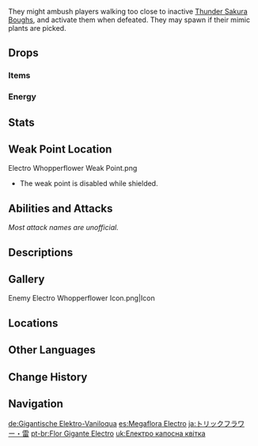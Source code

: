 {{Enemy Infobox
|image    = Enemy Electro Whopperflower.png
|dmgtype  = Electro
|weakpoint = yes
|family   = Mystical Beasts
|group    = Whopperflowers
|type     = Common Enemies
|location = [[Inazuma]]
|ability1 = Shield
|ability2 = Invincibility Frames
}}
{{Enemy Intro}}
They might ambush players walking too close to inactive [[Thunder Sakura Bough]]s, and activate them when defeated. They may spawn if their mimic plants are picked.

==Drops==
===Items===
{{Drops Table|type=Whopperflowers}}

===Energy===
{{Energy Drops
|type  = Electro
|hp1   = 75
|p1    = 1
|hp2   = 50
|p2    = 1
|hp3   = 25
|p3    = 1
|hp4   = 0
|o4    = 1
}}

==Stats==
{{Enemy Stats
|resglobal    = 35%
|electro_res  = 75%

|res2         = Stunned
|electro_res2 = 50%
|atk_ratio    = 2
|hp_ratio     = 3
|hp_type      = 1
}}

==Weak Point Location==
<gallery>
Electro Whopperflower Weak Point.png
</gallery>
* The weak point is disabled while shielded.

==Abilities and Attacks==
''Most attack names are unofficial.''
{{Enemy Attacks
|name_1 = Burrow
|desc_1 = Sinks into the ground and emerges nearby.

|name_2 = Ambush
|desc_2 = If the player interacts with a disguised Electro Whopperflower, bursts from the ground, dealing '''300% ATK''' as {{Color|AoE Electro DMG}}.

|name_3 = Spin
|desc_3 = If the player is within melee range, flattens while spinning its petals to deal '''50% ATK * 3''' as {{Color|AoE Electro DMG}} around itself.

|name_4 = Normal Attack: Orb Lay
|desc_4 = Lobs out 3 orbs next to it that stay on the ground for a few seconds, dealing '''33% ATK''' as {{Color|AoE Electro DMG}} on landing and '''10% ATK''' as {{Color|Electro DMG}} to players that come in contact.
|file_4 = Electro Whopperflower Normal Attack

|name_5 = Charged Attack: Focused Laser
|desc_5 = Closes its petals, consuming one of the "fruits" orbiting around it and creating a {{Electro}} [[Shields|shield]], giving it ~5 seconds to charge up its attack. If allowed to fully charge, it will bend over, point its top at the player, and charge up a laser blast that explodes 4 times, dealing '''100% ATK''' as {{Color|AoE Electro DMG}} with each hit; however, the shield can be broken to prevent its attack and stun the Whopperflower for ~15 seconds.
{{Elemental Shield Data|Electro|0.4}}
|file_5 = Electro Whopperflower Charged Attack
|file_5_2 = Electro Whopperflower Stunned
|caption_5_2 = Stunned
|strat_5 = Use any {{Cryo}}/{{Hydro}}/{{Pyro}}/{{Dendro}}/{{Anemo}}/{{Geo}} attack to destroy the shield instantly.

|name_6 = Recharge
|desc_6 = Once all three "fruits" are consumed, the Whopperflower will burrow into the ground and restore all three creating a visual AoE but will not deal any damage.
}}

==Descriptions==
{{Description|Energetic mimetic Plant monsters that use Electro to attack their prey.<br />When fully-charged with Electro energy, they can unleash a strong electric current from their crowns. As such, some researchers have tried to apply them in other areas...|[[Archive]]}}

==Gallery==
<gallery>
Enemy Electro Whopperflower Icon.png|Icon
</gallery>

==Locations==
{{Transclude|Whopperflower|Electro Whopperflower}}

==Other Languages==
{{Other Languages
|en      = Electro Whopperflower
|zhs     = 电气骗骗花
|zhs_rm  = Diàn Qì Piànpiàn-huā
|zht     = 電氣騙騙花
|zht_rm  = Diàn Qì Piànpiàn-huā
|zh_tl   = Electric [[Whopperflower#Other Languages|Whopperflower]]
|ja      = トリックフラワー・雷
|ja_rm   = Torikkufurawaa - Kaminari
|ja_tl   = Trick Flower - Thunder
|ko      = 전기 구라구라꽃
|ko_rm   = Jeongi Guragurakkot
|ko_tl   = Electric Fakefake Flower
|es      = Megaflora Electro
|es_tl   = Electro {{Lex|Whopperflower|es}}
|fr      = Fleur mensongère Électro
|fr_tl   = Electro Deceitful Flower
|ru      = Электро попрыгунья
|ru_tl   = Electro Jumper
|th      = Electro Whopperflower
|vi      = Hoa Lừa Dối - Lôi
|vi_tl   = Deceitful Flower - Electro
|de      = Elektro-Vaniloqua
|de_tl   = Electro Vaniloqua
|de_note = Vaniloqua is Latin and means deceitful. Noticeably the Electro Vaniloqua is not called "Giant" as the Cryo and Pyro variants.
|id      = Electro Whopperflower
|pt      = Flor Gigante Electro
|pt_tl   = Giant Flower Electro
|tr      = Yalancı Elektrik Çiçeği
|tr_tl   = 
|it      = Malefiore di Electro
|it_tl   = 
}}

==Change History==
{{Change History|2.0}}

==Navigation==
{{Enemy Navbox|type=Common}}

[[de:Gigantische Elektro-Vaniloqua]]
[[es:Megaflora Electro]]
[[ja:トリックフラワー・雷]]
[[pt-br:Flor Gigante Electro]]
[[uk:Електро капосна квітка]]
